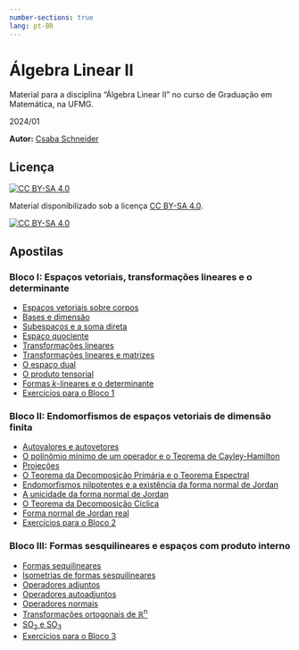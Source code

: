 ```yaml
--- 
number-sections: true
lang: pt-BR
--- 
```


# Álgebra Linear II {.unnumbered}

Material para a disciplina "Álgebra Linear II" no curso de Graduação em Matemática, na UFMG. 

2024/01

**Autor:** [Csaba Schneider](https://schcs.github.io/WP/) 

## Licença

[![CC BY-SA 4.0][cc-by-sa-shield]{fig-align="left"}][cc-by-sa]

Material disponibilizado sob a licença
[CC BY-SA 4.0][cc-by-sa].

[![CC BY-SA 4.0][cc-by-sa-image]{fig-align="left"}][cc-by-sa]

[cc-by-sa]: http://creativecommons.org/licenses/by-sa/4.0/
[cc-by-sa-image]: https://licensebuttons.net/l/by-sa/4.0/88x31.png
[cc-by-sa-shield]: https://img.shields.io/badge/License-CC%20BY--SA%204.0-lightgrey.svg


## Apostilas

### Bloco I: Espaços vetoriais, transformações lineares e o determinante

- [Espaços vetoriais sobre corpos](corpos.qmd)
- [Bases e dimensão](bases.qmd)
- [Subespaços e a soma direta](subespacos.qmd)
- [Espaço quociente](quociente.qmd)
- [Transformações lineares](trans_lin.qmd)
- [Transformações lineares e matrizes](matrizes.qmd)
- [O espaço dual](dual.qmd) 
- [O produto tensorial](tensor.qmd)
- [Formas $k$-lineares e o determinante](formas.qmd)
- [Exercícios para o Bloco 1](ex1.qmd)


### Bloco II: Endomorfismos de espaços vetoriais de dimensão finita

- [Autovalores e autovetores](autovals.qmd)
- [O polinômio mínimo de um operador e o Teorema de Cayley-Hamilton](pol_min.qmd)
- [Projeções](projecoes.qmd)
- [O Teorema da Decomposição Primária e o Teorema Espectral](primaria.qmd)
- [Endomorfismos nilpotentes e a existência da forma normal de Jordan](nilpotentes.qmd)
- [A unicidade da forma normal de Jordan](unicidade_jordan.qmd)
- [O Teorema da Decomposição Cíclica](cyclic.qmd)
- [Forma normal de Jordan real](jordan_real.qmd)
- [Exercícios para o Bloco 2](ex2.qmd)

### Bloco III: Formas sesquilineares e espaços com produto interno

- [Formas sequilineares](sesqui.qmd)
- [Isometrias de formas sesquilineares](isometrias.qmd)
- [Operadores adjuntos](isometrias.qmd)
- [Operadores autoadjuntos](autoadjuntos.qmd)
- [Operadores normais](normais.qmd)
- [Transformações ortogonais de ℝ<sup>n</sup>](ortogonais.qmd)
- [SO<sub>2</sub> e SO<sub>3</sub>](so_2_so_3.qmd)
- [Exercícios para o Bloco 3](ex3.qmd)

